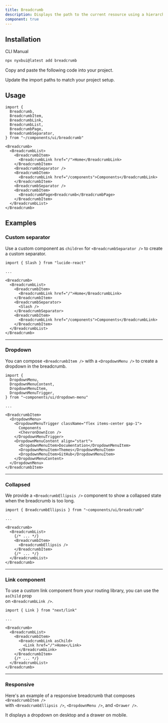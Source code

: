 ```yaml
---
title: Breadcrumb
description: Displays the path to the current resource using a hierarchy of links.
component: true
---
```


<ComponentPreview
  name="breadcrumb-demo"
  className="[&_.preview]:p-2"
  description="A breadcrumb with a collapsible dropdown."
  dots={false}
  button="copy"
  styleSwitch
/>

## Installation

<Tabs defaultValue="cli">

<TabsList>
  <TabsTrigger value="cli">CLI</TabsTrigger>
  <TabsTrigger value="manual">Manual</TabsTrigger>
</TabsList>
<TabsContent value="cli">

```bash
npx nyxbui@latest add breadcrumb
```

</TabsContent>

<TabsContent value="manual">

<Steps>

<Step>Copy and paste the following code into your project.</Step>

<ComponentSource name="breadcrumb" />

<Step>Update the import paths to match your project setup.</Step>

</Steps>

</TabsContent>

</Tabs>

## Usage

```tsx
import {
  Breadcrumb,
  BreadcrumbItem,
  BreadcrumbLink,
  BreadcrumbList,
  BreadcrumbPage,
  BreadcrumbSeparator,
} from "~/components/ui/breadcrumb"
```

```tsx
<Breadcrumb>
  <BreadcrumbList>
    <BreadcrumbItem>
      <BreadcrumbLink href="/">Home</BreadcrumbLink>
    </BreadcrumbItem>
    <BreadcrumbSeparator />
    <BreadcrumbItem>
      <BreadcrumbLink href="/components">Components</BreadcrumbLink>
    </BreadcrumbItem>
    <BreadcrumbSeparator />
    <BreadcrumbItem>
      <BreadcrumbPage>Breadcrumb</BreadcrumbPage>
    </BreadcrumbItem>
  </BreadcrumbList>
</Breadcrumb>
```

## Examples

### Custom separator

Use a custom component as `children` for `<BreadcrumbSeparator />` to create a custom separator.

<ComponentPreview
  name="breadcrumb-separator"
  description="A breadcrumb with a custom separator"
  dots={false}
  button="copy"
  styleSwitch
/>

```tsx showLineNumbers {1,10-12}
import { Slash } from "lucide-react"

...

<Breadcrumb>
  <BreadcrumbList>
    <BreadcrumbItem>
      <BreadcrumbLink href="/">Home</BreadcrumbLink>
    </BreadcrumbItem>
    <BreadcrumbSeparator>
      <Slash />
    </BreadcrumbSeparator>
    <BreadcrumbItem>
      <BreadcrumbLink href="/components">Components</BreadcrumbLink>
    </BreadcrumbItem>
  </BreadcrumbList>
</Breadcrumb>
```

---

### Dropdown

You can compose `<BreadcrumbItem />` with a `<DropdownMenu />` to create a dropdown in the breadcrumb.

<ComponentPreview
  name="breadcrumb-dropdown"
  className="[&_.preview]:p-2"
  description="A breadcrumb with a dropdown."
  dots={false}
  button="copy"
  styleSwitch
/>

```tsx showLineNumbers {1-6,11-21}
import {
  DropdownMenu,
  DropdownMenuContent,
  DropdownMenuItem,
  DropdownMenuTrigger,
} from "~components/ui/dropdown-menu"

...

<BreadcrumbItem>
  <DropdownMenu>
    <DropdownMenuTrigger className="flex items-center gap-1">
      Components
      <ChevronDownIcon />
    </DropdownMenuTrigger>
    <DropdownMenuContent align="start">
      <DropdownMenuItem>Documentation</DropdownMenuItem>
      <DropdownMenuItem>Themes</DropdownMenuItem>
      <DropdownMenuItem>GitHub</DropdownMenuItem>
    </DropdownMenuContent>
  </DropdownMenu>
</BreadcrumbItem>
```

---

### Collapsed

We provide a `<BreadcrumbEllipsis />` component to show a collapsed state when the breadcrumb is too long.

<ComponentPreview
  name="breadcrumb-ellipsis"
  className="[&_.preview]:p-2"
  description="A breadcrumb showing a collapsed state."
  dots={false}
  button="copy"
  styleSwitch
/>

```tsx showLineNumbers {1,9}
import { BreadcrumbEllipsis } from "~components/ui/breadcrumb"

...

<Breadcrumb>
  <BreadcrumbList>
    {/* ... */}
    <BreadcrumbItem>
      <BreadcrumbEllipsis />
    </BreadcrumbItem>
    {/* ... */}
  </BreadcrumbList>
</Breadcrumb>
```

---

### Link component

To use a custom link component from your routing library, you can use the `asChild` prop <br /> on `<BreadcrumbLink />`.

<ComponentPreview
  name="breadcrumb-link"
  description="A breadcrumb with a custom Link component"
  dots={false}
  button="copy"
  styleSwitch
/>

```tsx showLineNumbers {1,8-10}
import { Link } from "next/link"

...

<Breadcrumb>
  <BreadcrumbList>
    <BreadcrumbItem>
      <BreadcrumbLink asChild>
        <Link href="/">Home</Link>
      </BreadcrumbLink>
    </BreadcrumbItem>
    {/* ... */}
  </BreadcrumbList>
</Breadcrumb>
```

---

### Responsive

Here's an example of a responsive breadcrumb that composes `<BreadcrumbItem />` <br /> with `<BreadcrumbEllipsis />`, `<DropdownMenu />`, and `<Drawer />`.

It displays a dropdown on desktop and a drawer on mobile.

<ComponentPreview
  name="breadcrumb-responsive"
  className="[&_.preview]:p-2"
  description="A responsive breadcrumb. It displays a dropdown on desktop and a drawer on mobile."
  dots={false}
  button="copy"
  styleSwitch
/>
